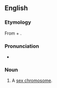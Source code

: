 ==English==

===Etymology===
From {{term|idio-}} + {{term|chromosome}}.

===Pronunciation===
* {{IPA|/ˌɪdɪə(ʊ)ˈkɹəʊməsəʊm/}}

===Noun===
{{en-noun}}

# {{context|cytology}} A [[sex chromosome]].